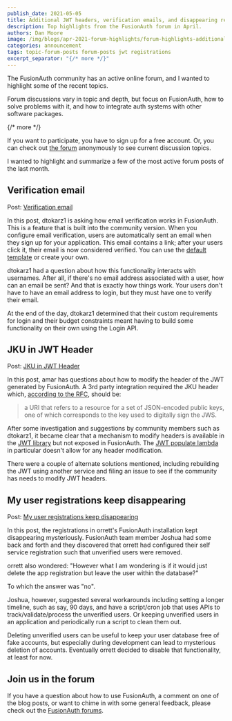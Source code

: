 ```yaml
---
publish_date: 2021-05-05 
title: Additional JWT headers, verification emails, and disappearing registrations
description: Top highlights from the FusionAuth forum in April.
authors: Dan Moore
image: /img/blogs/apr-2021-forum-highlights/forum-highlights-additional-jwt-headers-verification-emails-and-disappearing-registrations-header-image.png
categories: announcement
tags: topic-forum-posts forum-posts jwt registrations
excerpt_separator: "{/* more */}"
---
```


The FusionAuth community has an active online forum, and I wanted to highlight some of the recent topics. 

Forum discussions vary in topic and depth, but focus on FusionAuth, how to solve problems with it, and how to integrate auth systems with other software packages.

{/* more */}

If you want to participate, you have to sign up for a free account. Or, you can check out [the forum](/community/forum/) anonymously to see current discussion topics. 

I wanted to highlight and summarize a few of the most active forum posts of the last month.

## Verification email 

Post: [Verification email ](/community/forum/topic/937/verification-email)

In this post, dtokarz1 is asking how email verification works in FusionAuth. This is a feature that is built into the community version. When you configure email verification, users are automatically sent an email when they sign up for your application. This email contains a link; after your users click it, their email is now considered verified. You can use the [default template](/docs/v1/tech/email-templates/templates-replacement-variables#email-verification) or create your own.

dtokarz1 had a question about how this functionality interacts with usernames. After all, if there's no email address associated with a user, how can an email be sent? And that is exactly how things work. Your users don't have to have an email address to login, but they must have one to verify their email.

At the end of the day, dtokarz1 determined that their custom requirements for login and their budget constraints meant having to build some functionality on their own using the Login API.

## JKU in JWT Header

Post: [JKU in JWT Header](/community/forum/topic/948/jku-in-jwt-header)

In this post, amar has questions about how to modify the header of the JWT generated by FusionAuth. A 3rd party integration required the JKU header which, [according to the RFC](https://tools.ietf.org/html/rfc7515#page-10), should be:

> a URI that refers to a resource for a set of JSON-encoded public keys, one of
   which corresponds to the key used to digitally sign the JWS.

After some investigation and suggestions by community members such as dtokarz1, it became clear that a mechanism to modify headers is available in the [JWT library](https://github.com/FusionAuth/fusionauth-jwt) but not exposed in FusionAuth. The [JWT populate lambda](/docs/v1/tech/lambdas/jwt-populate) in particular doesn't allow for any header modification.

There were a couple of alternate solutions mentioned, including rebuilding the JWT using another service and filing an issue to see if the community has needs to modify JWT headers.

## My user registrations keep disappearing 

Post: [My user registrations keep disappearing](/community/forum/topic/922/my-user-registrations-keep-disappearing)

In this post, the registrations in orrett's FusionAuth installation kept disappearing mysteriously. FusionAuth team member Joshua had some back and forth and they discovered that orrett had configured their self service registration such that unverified users were removed. 

orrett also wondered: "However what I am wondering is if it would just delete the app registration but leave the user within the database?" 

To which the answer was "no". 

Joshua, however, suggested several workarounds including setting a longer timeline, such as say, 90 days, and have a script/cron job that uses APIs to track/validate/process the unverified users. Or keeping unverified users in an application and periodically run a script to clean them out.

Deleting unverified users can be useful to keep your user database free of fake accounts, but especially during development can lead to mysterious deletion of accounts. Eventually orrett decided to disable that functionality, at least for now.

## Join us in the forum

If you have a question about how to use FusionAuth, a comment on one of the blog posts, or want to chime in with some general feedback, please check out the [FusionAuth forums](/community/forum/).

